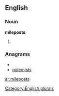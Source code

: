 
==English==

===Noun===
'''mileposts'''

# {{plural of|[[milepost]]}}

===Anagrams===
* {{alphagram|eilmopsst}}
* [[polemists#English|polemists]]

[[Category:English plurals]]

[[ar:mileposts]]